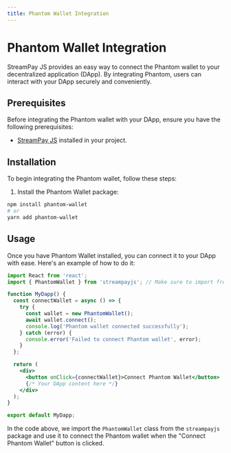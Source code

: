 ```yaml
---
title: Phantom Wallet Integration
---
```


# Phantom Wallet Integration

StreamPay JS provides an easy way to connect the Phantom wallet to your decentralized application (DApp). By integrating Phantom, users can interact with your DApp securely and conveniently.

## Prerequisites

Before integrating the Phantom wallet with your DApp, ensure you have the following prerequisites:

- [StreamPay JS](#link_to_streampayjs) installed in your project.

## Installation

To begin integrating the Phantom wallet, follow these steps:

1. Install the Phantom Wallet package:

```bash
npm install phantom-wallet
# or
yarn add phantom-wallet
```

## Usage

Once you have Phantom Wallet installed, you can connect it to your DApp with ease. Here's an example of how to do it:

```jsx
import React from 'react';
import { PhantomWallet } from 'streampayjs'; // Make sure to import from the correct package

function MyDapp() {
  const connectWallet = async () => {
    try {
      const wallet = new PhantomWallet();
      await wallet.connect();
      console.log('Phantom wallet connected successfully');
    } catch (error) {
      console.error('Failed to connect Phantom wallet', error);
    }
  };

  return (
    <div>
      <button onClick={connectWallet}>Connect Phantom Wallet</button>
      {/* Your DApp content here */}
    </div>
  );
}

export default MyDapp;
```

In the code above, we import the `PhantomWallet` class from the `streampayjs` package and use it to connect the Phantom wallet when the "Connect Phantom Wallet" button is clicked.
